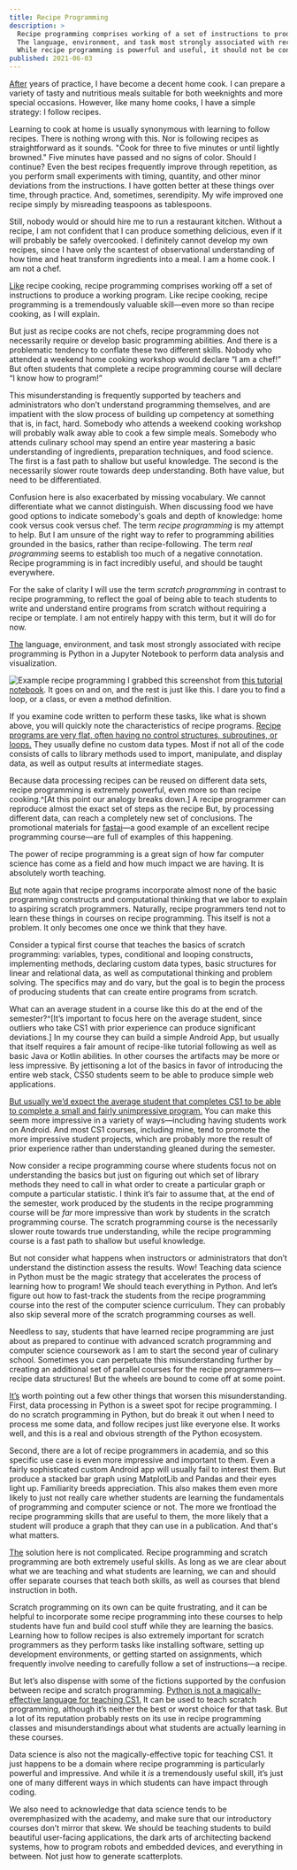 ```yaml
---
title: Recipe Programming
description: >
  Recipe programming comprises working of a set of instructions to produce a program that achieves some desired outcome.
  The language, environment, and task most strongly associated with recipe programming is Python in a Jupyter Notebook to perform data analysis and visualization.
  While recipe programming is powerful and useful, it should not be confused with scratch programming, particularly when teaching CS1.
published: 2021-06-03
---
```


[After](-) years of practice, I have become a decent home cook.
I can prepare a variety of tasty and nutritious meals suitable for both weeknights and more special occasions.
However, like many home cooks, I have a simple strategy: I follow recipes.

Learning to cook at home is usually synonymous with learning to follow recipes.
There is nothing wrong with this.
Nor is following recipes as straightforward as it sounds.
"Cook for three to five minutes or until lightly browned."
Five minutes have passed and no signs of color.
Should I continue?
Even the best recipes frequently improve through repetition, as you perform small experiments with timing, quantity, and other minor deviations from the instructions.
I have gotten better at these things over time, through practice.
And, sometimes, serendipity.
My wife improved one recipe simply by misreading teaspoons as tablespoons.

Still, nobody would or should hire me to run a restaurant kitchen.
Without a recipe, I am not confident that I can produce something delicious, even if it will probably be safely overcooked.
I definitely cannot develop my own recipes, since I have only the scantest of observational understanding of how time and heat transform ingredients into a meal.
I am a home cook. I am not a chef.

[Like](-) recipe cooking, recipe programming comprises working off a set of instructions to produce a working program.
Like recipe cooking, recipe programming is a tremendously valuable skill—even more so than recipe cooking, as I will explain.

But just as recipe cooks are not chefs, recipe programming does not necessarily require or develop basic programming abilities.
And there is a problematic tendency to conflate these two different skills.
Nobody who attended a weekend home cooking workshop would declare “I am a chef!”
But often students that complete a recipe programming course will declare “I know how to program!”

This misunderstanding is frequently supported by teachers and administrators who don’t understand programming themselves, and are impatient with the slow process of building up competency at something that is, in fact, hard.
Somebody who attends a weekend cooking workshop will probably walk away able to cook a few simple meals.
Somebody who attends culinary school may spend an entire year mastering a basic understanding of ingredients, preparation techniques, and food science.
The first is a fast path to shallow but useful knowledge.
The second is the necessarily slower route towards deep understanding.
Both have value, but need to be differentiated.

Confusion here is also exacerbated by missing vocabulary. We cannot differentiate what we cannot distinguish.
When discussing food we have good options to indicate somebody's goals and depth of knowledge: home cook versus cook versus chef.
The term _recipe programming_ is my attempt to help.
But I am unsure of the right way to refer to programming abilities grounded in the basics, rather than recipe-following.
The term _real programming_ seems to establish too much of a negative connotation.
Recipe programming is in fact incredibly useful, and should be taught everywhere.

For the sake of clarity I will use the term _scratch programming_ in contrast to recipe programming, to reflect the goal of being able to teach students to write and understand entire programs from scratch without requiring a recipe or template.
I am not entirely happy with this term, but it will do for now.

[The](-) language, environment, and task most strongly associated with recipe programming is Python in a Jupyter Notebook to perform data analysis and visualization.

![Example recipe programming](~/01.png)
I grabbed this screenshot from [this tutorial notebook](https://github.com/justmarkham/pycon-2018-tutorial/blob/master/tutorial.ipynb).
It goes on and on, and the rest is just like this.
I dare you to find a loop, or a class, or even a method definition.

If you examine code written to perform these tasks, like what is shown above, you will quickly note the characteristics of recipe programs.
[Recipe programs are very flat, often having no control structures, subroutines, or loops.](+)
They usually define no custom data types.
Most if not all of the code consists of calls to library methods used to import, manipulate, and display data, as well as output results at intermediate stages.

Because data processing recipes can be reused on different data sets, recipe programming is extremely powerful, even more so than recipe cooking.^[At this point our analogy breaks down.]
A recipe programmer can reproduce almost the exact set of steps as the recipe
But, by processing different data, can reach a completely new set of conclusions.
The promotional materials for [fastai](https://www.fast.ai/)—a good example of an excellent recipe programming course—are full of examples of this happening.

The power of recipe programming is a great sign of how far computer science has come as a field and how much impact we are having.
It is absolutely worth teaching.

[But](-) note again that recipe programs incorporate almost none of the basic programming constructs and computational thinking that we labor to explain to aspiring scratch programmers.
Naturally, recipe programmers tend not to learn these things in courses on recipe programming.
This itself is not a problem.
It only becomes one once we think that they have.

Consider a typical first course that teaches the basics of scratch programming: variables, types, conditional and looping constructs, implementing methods, declaring custom data types, basic structures for linear and relational data, as well as computational thinking and problem solving.
The specifics may and do vary, but the goal is to begin the process of producing students that can create entire programs from scratch.

What can an average student in a course like this do at the end of the semester?^[It’s important to focus here on the average student, since outliers who take CS1 with prior experience can produce significant deviations.]
In my course they can build a simple Android App, but usually that itself requires a fair amount of recipe-like tutorial following as well as basic Java or Kotlin abilities.
In other courses the artifacts may be more or less impressive.
By jettisoning a lot of the basics in favor of introducing the entire web stack, CS50 students seem to be able to produce simple web applications.

[But usually we’d expect the average student that completes CS1 to be able to complete a small and fairly unimpressive program.](+)
You can make this seem more impressive in a variety of ways—including having students work on Android.
And most CS1 courses, including mine, tend to promote the more impressive student projects, which are probably more the result of prior experience rather than understanding gleaned during the semester.

Now consider a recipe programming course where students focus not on understanding the basics but just on figuring out which set of library methods they need to call in what order to create a particular graph or compute a particular statistic.
I think it’s fair to assume that, at the end of the semester, work produced by the students in the recipe programming course will be _far_ more impressive than work by students in the scratch programming course.
The scratch programming course is the necessarily slower route towards true understanding, while the recipe programming course is a fast path to shallow but useful knowledge.

But not consider what happens when instructors or administrators that don’t understand the distinction assess the results.
Wow!
Teaching data science in Python must be the magic strategy that accelerates the process of learning how to program!
We should teach everything in Python.
And let’s figure out how to fast-track the students from the recipe programming course into the rest of the computer science curriculum. They can probably also skip several more of the scratch programming courses as well.

Needless to say, students that have learned recipe programming are just about as prepared to continue with advanced scratch programming and computer science coursework as I am to start the second year of culinary school.
Sometimes you can perpetuate this misunderstanding further by creating an additional set of parallel courses for the recipe programmers—recipe data structures!
But the wheels are bound to come off at some point.

[It’s](-) worth pointing out a few other things that worsen this misunderstanding.
First, data processing in Python is a sweet spot for recipe programming.
I do no scratch programming in Python, but do break it out when I need to process me some data, and follow recipes just like everyone else.
It works well, and this is a real and obvious strength of the Python ecosystem.

Second, there are a lot of recipe programmers in academia, and so this specific use case is even more impressive and important to them.
Even a fairly sophisticated custom Android app will usually fail to interest them.
But produce a stacked bar graph using MatplotLib and Pandas and their eyes light up.
Familiarity breeds appreciation.
This also makes them even more likely to just not really care whether students are learning the fundamentals of programming and computer science or not.
The more we frontload the recipe programming skills that are useful to them, the more likely that a student will produce a graph that they can use in a publication.
And that's what matters.

[The](-) solution here is not complicated.
Recipe programming and scratch programming are both extremely useful skills.
As long as we are clear about what we are teaching and what students are learning, we can and should offer separate courses that teach both skills, as well as courses that blend instruction in both.

Scratch programming on its own can be quite frustrating, and it can be helpful to incorporate some recipe programming into these courses to help students have fun and build cool stuff while they are learning the basics.
Learning how to follow recipes is also extremely important for scratch programmers as they perform tasks like installing software, setting up development environments, or getting started on assignments, which frequently involve needing to carefully follow a set of instructions—a recipe.

But let’s also dispense with some of the fictions supported by the confusion between recipe and scratch programming.
[Python is not a magically-effective language for teaching CS1.](+)
It can be used to teach scratch programming, although it’s neither the best or worst choice for that task.
But a lot of its reputation probably rests on its use in recipe programming classes and misunderstandings about what students are actually learning in these courses.

Data science is also not the magically-effective topic for teaching CS1.
It just happens to be a domain where recipe programming is particularly powerful and impressive.
And while it _is_ a tremendously useful skill, it’s just one of many different ways in which students can have impact through coding.

We also need to acknowledge that data science tends to be overemphasized with the academy, and make sure that our introductory courses don’t mirror that skew.
We should be teaching students to build beautiful user-facing applications, the dark arts of architecting backend systems, how to program robots and embedded devices, and everything in between.
Not just how to generate scatterplots.
